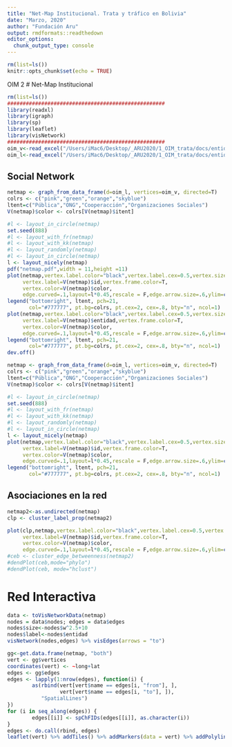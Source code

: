 ```yaml
---
title: "Net-Map Institucional. Trata y tráfico en Bolivia"
date: "Marzo, 2020"
author: "Fundación Aru"
output: rmdformats::readthedown
editor_options: 
  chunk_output_type: console
---
```


```r
rm(list=ls())
knitr::opts_chunk$set(echo = TRUE)
```
OIM 2
<!--
# (ODS) Objetivo 8: Trabajo decente y crecimiento económico

![Objetivo 8](sdg8.jpg)

Durante los últimos 25 años, la cantidad de trabajadores que viven en condiciones de pobreza extrema ha disminuido drásticamente, pese al impacto de la crisis económica de 2008 y las recesiones globales. En los países en desarrollo, la clase media representa hoy más del 34% del empleo total, una cifra que casi se triplicó entre 1991 y 2015.

Sin embargo, mientras la economía mundial continúa recuperándose presenciamos un crecimiento más lento, un aumento de las desigualdades y un déficit de empleos para absorber la creciente fuerza laboral. Según la Organización Internacional del Trabajo (OIT), en 2015 hay más de 204 millones de personas desempleadas.

Los Objetivos de Desarrollo Sostenible apuntan a estimular el crecimiento económico sostenible mediante el aumento de los niveles de productividad y la innovación tecnológica. Fomentar políticas que estimulen el espíritu empresarial y la creación de empleo es crucial para este fin, así como también las medidas eficaces para erradicar el trabajo forzoso, la esclavitud y el tráfico humano. Con estas metas en consideración, el objetivo es lograr empleo pleno y productivo y un trabajo decente para todos los hombres y mujeres para 2030.

## Meta 7

Adoptar medidas inmediatas y eficaces para erradicar el trabajo forzoso, poner fin a las formas contemporáneas de esclavitud y la trata de personas y asegurar la prohibición y eliminación de las peores formas de trabajo infantil, incluidos el reclutamiento y la utilización de niños soldados, y, de aquí a 2025, poner fin al trabajo infantil en todas sus formas.
-->
# Net-Map Institucional

```r
rm(list=ls())
###################################################
library(readxl)
library(igraph)
library(sp)
library(leaflet)
library(visNetwork) 
###################################################
oim_v<-read_excel("/Users/iMac6/Desktop/_ARU2020/1_OIM_trata/docs/entidades.xlsx",1,skip=1)
oim_l<-read_excel("/Users/iMac6/Desktop/_ARU2020/1_OIM_trata/docs/entidades.xlsx",2)
```

## Social Network
```r
netmap <- graph_from_data_frame(d=oim_l, vertices=oim_v, directed=T)
colrs <- c("pink","green","orange","skyblue")
ltent=c("Pública","ONG","Cooperacción","Organizaciones Sociales")
V(netmap)$color <- colrs[V(netmap)$itent]

#l <- layout_in_circle(netmap)
set.seed(888)
#l <- layout_with_fr(netmap)
#l <- layout_with_kk(netmap)
#l <- layout_randomly(netmap)
#l <- layout_in_circle(netmap)
l <- layout_nicely(netmap)
pdf("netmap.pdf",width = 11,height =11)
plot(netmap,vertex.label.color="black",vertex.label.cex=0.5,vertex.size=V(netmap)$w^2.2+10,
     vertex.label=V(netmap)$id,vertex.frame.color=T,
     vertex.color=V(netmap)$color,
     edge.curved=.1,layout=l*0.45,rescale = F,edge.arrow.size=.6,ylim=c(-2.5,2.5),xlim=c(-0.2,5))
legend("bottomright", ltent, pch=21,
       col="#777777", pt.bg=colrs, pt.cex=2, cex=.8, bty="n", ncol=1)
plot(netmap,vertex.label.color="black",vertex.label.cex=0.5,vertex.size=V(netmap)$w^2.2+10,
     vertex.label=V(netmap)$entidad,vertex.frame.color=T,
     vertex.color=V(netmap)$color,
     edge.curved=.1,layout=l*0.45,rescale = F,edge.arrow.size=.6,ylim=c(-2.5,2.5),xlim=c(-0.2,5))
legend("bottomright", ltent, pch=21,
       col="#777777", pt.bg=colrs, pt.cex=2, cex=.8, bty="n", ncol=1)
dev.off()
```


```r
netmap <- graph_from_data_frame(d=oim_l, vertices=oim_v, directed=T)
colrs <- c("pink","green","orange","skyblue")
ltent=c("Pública","ONG","Cooperacción","Organizaciones Sociales")
V(netmap)$color <- colrs[V(netmap)$itent]

#l <- layout_in_circle(netmap)
set.seed(888)
#l <- layout_with_fr(netmap)
#l <- layout_with_kk(netmap)
#l <- layout_randomly(netmap)
#l <- layout_in_circle(netmap)
l <- layout_nicely(netmap)
plot(netmap,vertex.label.color="black",vertex.label.cex=0.5,vertex.size=V(netmap)$w^2.2+10,
     vertex.label=V(netmap)$id,vertex.frame.color=T,
     vertex.color=V(netmap)$color,
     edge.curved=.1,layout=l*0.45,rescale = F,edge.arrow.size=.6,ylim=c(-2.5,2.5),xlim=c(-0.2,5))
legend("bottomright", ltent, pch=21,
       col="#777777", pt.bg=colrs, pt.cex=2, cex=.8, bty="n", ncol=1)
```

## Asociaciones en la red

```r
netmap2<-as.undirected(netmap)
clp <- cluster_label_prop(netmap2)

plot(clp,netmap,vertex.label.color="black",vertex.label.cex=0.5,vertex.size=V(netmap)$w^2.2+10,
     vertex.label=V(netmap)$id,vertex.frame.color=T,
     vertex.color=V(netmap)$color,
     edge.curved=.1,layout=l*0.45,rescale = F,edge.arrow.size=.6,ylim=c(-2.5,2.5),xlim=c(-0.2,5))
#ceb <- cluster_edge_betweenness(netmap2) 
#dendPlot(ceb,mode="phylo")
#dendPlot(ceb, mode="hclust")
```


# Red Interactiva

```r
data <- toVisNetworkData(netmap)
nodes = data$nodes; edges = data$edges
nodes$size<-nodes$w^2.5+10
nodes$label<-nodes$entidad
visNetwork(nodes,edges) %>% visEdges(arrows = "to")
```


```r
gg<-get.data.frame(netmap, "both")
vert <- gg$vertices
coordinates(vert) <- ~long+lat
edges <- gg$edges
edges <- lapply(1:nrow(edges), function(i) {
        as(rbind(vert[vert$name == edges[i, "from"], ], 
                 vert[vert$name == edges[i, "to"], ]), 
           "SpatialLines")
})
for (i in seq_along(edges)) {
        edges[[i]] <- spChFIDs(edges[[i]], as.character(i))
}
edges <- do.call(rbind, edges)
leaflet(vert) %>% addTiles() %>% addMarkers(data = vert) %>% addPolylines(data = edges)
```


